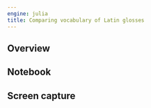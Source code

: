```yaml
---
engine: julia
title: Comparing vocabulary of Latin glosses
---
```


:::{.callout-caution title="Content TBA"}
:::


## Overview

## Notebook



## Screen capture

[](./glossing-vocab.png)